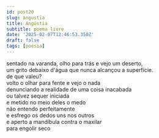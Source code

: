 ```yaml
---
id: post20
slug: angustia
title: Angústia
subtitle: poema livre
date: '2025-02-07T12:46:53.350Z'
draft: false
tags: [poesia]
---
```

sentado na varanda, olho para trás e vejo um deserto,  
um grito debaixo d'água que nunca alcançou a superfície.  
de que valeu?  
volto o olhar para fente e vejo o nada  
denunciando a realidade de uma coisa inacabada  
ou talvez sequer iniciada  
e metido no meio deles o medo  
não entendo perfeitamente  
e esfrego os dedos uns nos outros  
e aperto a mandíbula contra o maxilar  
para engolir seco  
